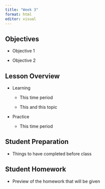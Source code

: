 ```yaml
---
title: "Week 3"
format: html
editor: visual
---
```


## Objectives

-   Objective 1

-   Objective 2

## Lesson Overview

-   Learning

    -   This time period

    -   This and this topic

-   Practice

    -   This time period

## Student Preparation

-   Things to have completed before class

## Student Homework

-   Preview of the homework that will be given

